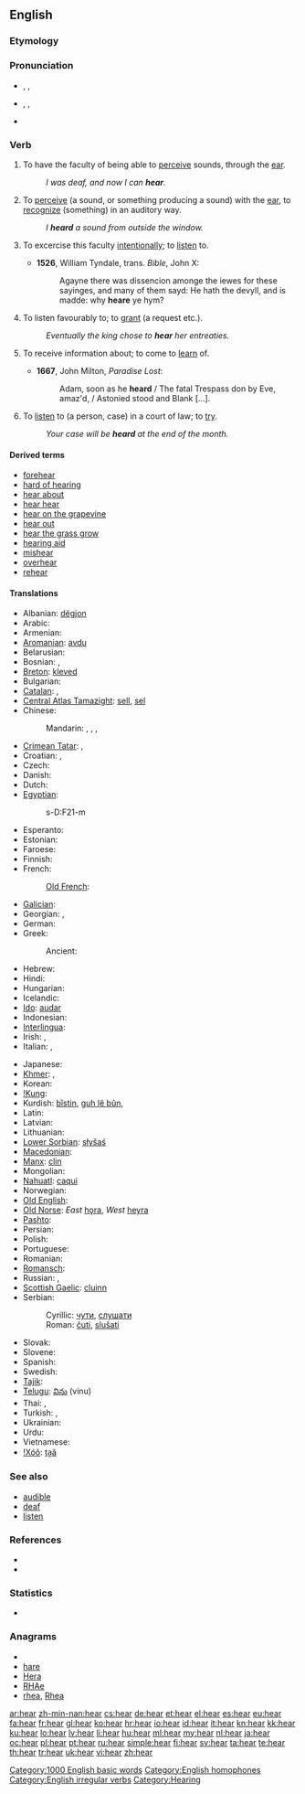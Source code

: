 {{wikipedia}}
==English==

===Etymology===
{{etyl|ang}} {{term|hyran|hȳran|to hear|lang=ang}}

===Pronunciation===
* {{a|UK}} {{enPR|hēə(r)}}, {{IPA|/hɪə(ɹ)/}}, {{SAMPA|/hI@(r)/}}
*: {{audio|en-gb-hear.ogg|Audio (UK)}}
*: {{rhymes|ɪə(r)}}
* {{a|US}} {{enPR|hēr}}, {{IPA|/hiːɹ/}}, {{SAMPA|/hi:r/}}
*: {{audio|en-us-hear.ogg|Audio (US)}}
* {{homophones|here}}

===Verb===
{{en-verb|hears|hearing|heard}}

# {{intransitive}} To have the faculty of being able to [[perceive]] sounds, through the [[ear]]. {{defdate|from 10th c.}}
#:''I was deaf, and now I can '''hear'''.''
# {{transitive}} To [[perceive]] (a sound, or something producing a sound) with the [[ear]], to [[recognize]] (something) in an auditory way. {{defdate|from 10th c.}}
#:''I '''heard''' a sound from outside the window.''
# {{transitive}} To excercise this faculty [[intentionally]]; to [[listen]] to. {{defdate|from 10th c.}}
#*'''1526''', William Tyndale, trans. ''Bible'', John X:
#*:Agayne there was dissencion amonge the iewes for these sayinges, and many of them sayd: He hath the devyll, and is madde: why '''heare''' ye hym?
# {{transitive}} To listen favourably to; to [[grant]] (a request etc.). {{defdate|from 10th c.}}
#:''Eventually the king chose to '''hear''' her entreaties.''
# {{transitive}} To receive information about; to come to [[learn]] of. {{defdate|from 10th c.}}
#*'''1667''', John Milton, ''Paradise Lost'':
#*:Adam, soon as he '''heard''' / The fatal Trespass don by Eve, amaz'd, / Astonied stood and Blank [...].
# {{transitive}} To [[listen]] to (a person, case) in a court of law; to [[try]]. {{defdate|from 12th c.}}
#:''Your case will be '''heard''' at the end of the month.''

====Derived terms====
* [[forehear]]
* [[hard of hearing]]
* [[hear about]]
* [[hear hear]]
* [[hear on the grapevine]]
* [[hear out]]
* [[hear the grass grow]]
* [[hearing aid]]
* [[mishear]]
* [[overhear]]
* [[rehear]]

====Translations====
{{trans-top|To perceive with the ear}}
* Albanian: [[dëgjon]]
* Arabic: {{t+|ar|سمع|tr=sámi3a}}
* Armenian: {{t-|hy|լսել|tr=lsel}}
* [[Aromanian]]: [[avdu]]
* Belarusian: {{t|be|чуць|tr=čuc’|xs=Belarusian}}
* Bosnian: {{t-|bs|čuti}}, {{t-|bs|slušati}}
* [[Breton]]: [[kleved]]
* Bulgarian: {{t+|bg|чувам|tr=čúvam}}
* [[Catalan]]: {{t+|ca|sentir}}, {{t+|ca|oir}}
* [[Central Atlas Tamazight]]: [[sell#Central Atlas Tamazight|sell]], [[sel]]
* Chinese:
*: Mandarin: {{t-|cmn|聽見|sc=Hani}},  {{t-|cmn|听见|tr=tīngjiàn|sc=Hani}},  {{t-|cmn|聽|sc=Hani}},  {{t-|cmn|听|tr=tīng|sc=Hani}}
* [[Crimean Tatar]]: {{tø|crh|eşitmek|xs=Crimean Tatar}}, {{tø|crh|tuymaq|xs=Crimean Tatar}}
* Croatian: {{t-|hr|čuti}}, {{t+|hr|slušati}}
* Czech: {{t+|cs|slyšet}}
* Danish: {{t-|da|høre}}
* Dutch: {{t+|nl|horen}}
* [[Egyptian]]: {{tø|egy|sḏm|sc=Egyp}}
*: <hiero>s-D:F21-m</hiero>
* Esperanto: {{t-|eo|aŭdi|xs=Esperanto}}
* Estonian: {{t+|et|kuulma}}
* Faroese: {{t-|fo|hoyra|xs=Faroese}}
* Finnish: {{t+|fi|kuulla}}
* French: {{t+|fr|entendre}}
*: [[Old French]]: {{tø|fro|entendre}}
* [[Galician]]: {{t|gl|oír |xs=Galician}}
* Georgian: {{t|ka|სმენა|tr=smena}}, {{t|ka|გაგონება|tr=gagoneba}}
* German: {{t+|de|hören}}
* Greek: {{t+|el|ακούω}}
*: Ancient: {{t-|grc|ἀκούω}}
* Hebrew: {{t+|he|שמע|alt=שׁמע|tr=shâma‛}}
* Hindi: {{t+|hi|सुनना|tr=sunnā|xs=Hindi}}
* Hungarian: {{t+|hu|hall}}
* Icelandic: {{t+|is|heyra}}
* [[Ido]]: [[audar]]
* Indonesian: {{t+|id|dengar|xs=Indonesian}}
* [[Interlingua]]: {{t-|ia|audir|xs=Interlingua}}
* Irish: {{t-|ga|clois|xs=Irish}}, {{t-|ga|cluin|xs=Irish}}
* Italian: {{t+|it|sentire}}, {{t+|it|udire}}
{{trans-mid}}
* Japanese: {{t+|ja|聞く|tr=[[きく]], kiku}}
* [[Khmer]]: {{t|km|ឮ|tr=leu|sc=Khmr}}, {{t|km|ស្ដាប់​ឮ|tr=sdəp leu|sc=Khmr}}
* Korean: {{t+|ko|듣다|tr=deutda|sc=Hang}}
* [[!Kung]]: {{tø|knw|s'aː}}
* Kurdish: [[bîstin]], [[guh lê bûn]], {{ku-Arab|[[بیستن]]}}
* Latin: {{t+|la|audio}}
* Latvian: {{t|lv|dzirdēt}}
* Lithuanian: {{t|lt|girdėti}}
* [[Lower Sorbian]]: [[słyšaś]]
* [[Macedonian]]: {{t-|mk|слуша|tr=slúša}}
* [[Manx]]: [[clin]]
* Mongolian: {{t|mn|сонсох|tr=sónsoh|sc=Cyrl|xs=Mongolian}}
* [[Nahuatl]]: [[caqui]]
* Norwegian: {{t+|no|høre}}
* [[Old English]]: {{t-|ang|hyran|alt=hȳran|xs=Old English}}
* [[Old Norse]]: ''East'' [[hǫra]], ''West'' [[heyra]]
* [[Pashto]]: {{t-|ps|اورول|tr=awrawəl|sc=ps-Arab|xs=Pashto}}
* Persian: {{t+|fa|شنیدن|tr=šenidan|xs=Persian}}
* Polish: {{t+|pl|słyszeć}}
* Portuguese: {{t+|pt|ouvir}}
* Romanian: {{t+|ro|auzi}}
* [[Romansch]]: {{t-|rm|udir|xs=Romansch}}
* Russian: {{t+|ru|слышать|tr=slýšat’}} {{impf}}, {{t+|ru|услышать|tr=uslýšat’}} {{pf.}}
* [[Scottish Gaelic]]: [[cluinn]]
* Serbian:
*: Cyrillic: [[чути]], [[слушати]]
*: Roman: [[čuti]], [[slušati]]
* Slovak: {{t|sk|čuť}}
* Slovene: {{t+|sl|slišati}}
* Spanish: {{t+|es|oír}}
* Swedish: {{t+|sv|höra}}
* [[Tajik]]: {{t-|tg|шунидан|tr=šunidan|sc=Cyrl|xs=Tajik}}
* [[Telugu]]: [[విను]] (vinu)
* Thai: {{t|th|ได้ยิน|tr=dâi yin}}, {{t|th|รับฟัง|tr=ráp fang}}
* Turkish: {{t+|tr|duymak}}, {{t+|tr|işitmek}}
* Ukrainian: {{t+|uk|чути|tr=čúty|xs=Ukrainian}}
* Urdu: {{t-|ur|سننا|tr=sunnā|xs=Urdu}}
* Vietnamese: {{t+|vi|nghe|xs=Vietnamese}}
* [[!Xóõ]]: [[ta̰ã]]
{{trans-bottom}}

===See also===
* [[audible]]
* [[deaf]]
* [[listen]]

===References===
* {{R:Century 1911}}
* {{R:Webster 1913}}

===Statistics===
* {{rank|state|says|wife|309|hear|least|person|case}}

===Anagrams===
* {{alphagram|aehr}}
* [[hare#English|hare]]
* [[Hera#English|Hera]]
* [[RHAe#English|RHAe]]
* [[rhea#English|rhea]], [[Rhea#English|Rhea]]

[[Category:1000 English basic words]]
[[Category:English homophones]]
[[Category:English irregular verbs]]
[[Category:Hearing]]

[[ar:hear]]
[[zh-min-nan:hear]]
[[cs:hear]]
[[de:hear]]
[[et:hear]]
[[el:hear]]
[[es:hear]]
[[eu:hear]]
[[fa:hear]]
[[fr:hear]]
[[gl:hear]]
[[ko:hear]]
[[hr:hear]]
[[io:hear]]
[[id:hear]]
[[it:hear]]
[[kn:hear]]
[[kk:hear]]
[[ku:hear]]
[[lo:hear]]
[[lv:hear]]
[[li:hear]]
[[hu:hear]]
[[ml:hear]]
[[my:hear]]
[[nl:hear]]
[[ja:hear]]
[[oc:hear]]
[[pl:hear]]
[[pt:hear]]
[[ru:hear]]
[[simple:hear]]
[[fi:hear]]
[[sv:hear]]
[[ta:hear]]
[[te:hear]]
[[th:hear]]
[[tr:hear]]
[[uk:hear]]
[[vi:hear]]
[[zh:hear]]